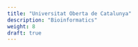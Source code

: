 ```yaml
---
title: "Universitat Oberta de Catalunya"
description: "Bioinformatics"
weight: 8
draft: true
---
```

<!--
## Bioinformatics, <i>Universitat Oberta de Catalunya</i>

<p style='font-size:15px;color:gray'><em style='color:black;'>*March 2021 - Present*</em><br>
Master's thesis student</p>

---

<p align='justify'>In the context of my master's thesis (*MSc in Bioinformatics & Biostatsistics*), and under the suprevision of [Dr. Izaskun Mallona](https://imallona.bitbucket.io/), I decided to unravel the *ignorome* of colon cancer (the [ignorome](https://journals.plos.org/plosone/article?id=10.1371/journal.pone.0088889) consists in the genes that are important in the biological context of a tissue or disease, but that haven't been well studied or related to that context because of publication biases or fue to other reasons). </p>

---

<span style="text-decoration:underline">My contribution to this research was:</span>

<p align='justify'>
* Analysis of the colon adenocarcinoma-related ignorome.
</p>

<!--
---
<span style="text-decoration:underline">Related publications:</span>
-->
